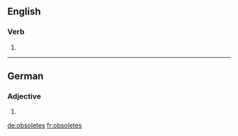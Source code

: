 ==English==

===Verb===
{{head|en}}

# {{en-third-person singular of|obsolete}}

----

==German==

===Adjective===
{{head|de|adjective form}}

# {{inflected form of|obsolet|lang=de}}

[[de:obsoletes]]
[[fr:obsoletes]]